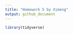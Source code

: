 ```yaml
---
title: "Homework 5 by Ximeng"
output: github_document
---
```


```r
library(tidyverse)
```


